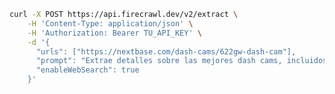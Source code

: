 ```bash cURL
curl -X POST https://api.firecrawl.dev/v2/extract \
    -H 'Content-Type: application/json' \
    -H 'Authorization: Bearer TU_API_KEY' \
    -d '{
      "urls": ["https://nextbase.com/dash-cams/622gw-dash-cam"],
      "prompt": "Extrae detalles sobre las mejores dash cams, incluidos precios, características, pros y contras, y reseñas.",
      "enableWebSearch": true
    }'
```
